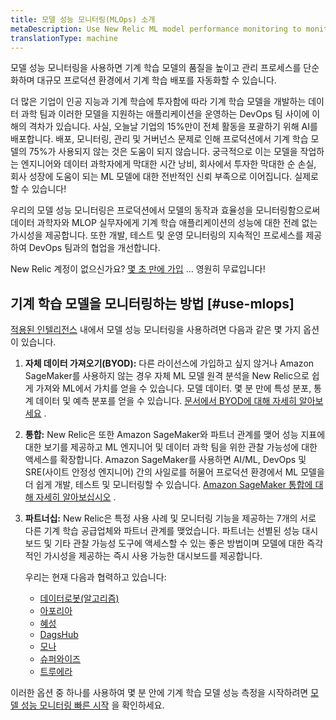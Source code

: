 ```yaml
---
title: 모델 성능 모니터링(MLOps) 소개
metaDescription: Use New Relic ML model performance monitoring to monitor and observe the performance of your machine learning models.
translationType: machine
---
```


모델 성능 모니터링을 사용하면 기계 학습 모델의 품질을 높이고 관리 프로세스를 단순화하며 대규모 프로덕션 환경에서 기계 학습 배포를 자동화할 수 있습니다.

더 많은 기업이 인공 지능과 기계 학습에 투자함에 따라 기계 학습 모델을 개발하는 데이터 과학 팀과 이러한 모델을 지원하는 애플리케이션을 운영하는 DevOps 팀 사이에 이해의 격차가 있습니다. 사실, 오늘날 기업의 15%만이 전체 활동을 포괄하기 위해 AI를 배포합니다. 배포, 모니터링, 관리 및 거버넌스 문제로 인해 프로덕션에서 기계 학습 모델의 75%가 사용되지 않는 것은 도움이 되지 않습니다. 궁극적으로 이는 모델을 작업하는 엔지니어와 데이터 과학자에게 막대한 시간 낭비, 회사에서 투자한 막대한 순 손실, 회사 성장에 도움이 되는 ML 모델에 대한 전반적인 신뢰 부족으로 이어집니다. 실제로 할 수 있습니다!

우리의 모델 성능 모니터링은 프로덕션에서 모델의 동작과 효율성을 모니터링함으로써 데이터 과학자와 MLOP 실무자에게 기계 학습 애플리케이션의 성능에 대한 전례 없는 가시성을 제공합니다. 또한 개발, 테스트 및 운영 모니터링의 지속적인 프로세스를 제공하여 DevOps 팀과의 협업을 개선합니다.

New Relic 계정이 없으신가요? [몇 초 만에 가입](https://newrelic.com/signup) ... 영원히 무료입니다!

## 기계 학습 모델을 모니터링하는 방법 [#use-mlops]

[적용된 인텔리전스](/docs/alerts-applied-intelligence/new-relic-alerts/get-started/introduction-applied-intelligence/) 내에서 모델 성능 모니터링을 사용하려면 다음과 같은 몇 가지 옵션이 있습니다.

1. **자체 데이터 가져오기(BYOD):** 다른 라이선스에 가입하고 싶지 않거나 Amazon SageMaker를 사용하지 않는 경우 자체 ML 모델 원격 분석을 New Relic으로 쉽게 가져와 ML에서 가치를 얻을 수 있습니다. 모델 데이터. 몇 분 만에 특성 분포, 통계 데이터 및 예측 분포를 얻을 수 있습니다. [문서에서 BYOD에 대해 자세히 알아보세요](/docs/alerts-applied-intelligence/mlops/bring-your-own/mlops-byo) .

2. **통합:** New Relic은 또한 Amazon SageMaker와 파트너 관계를 맺어 성능 지표에 대한 보기를 제공하고 ML 엔지니어 및 데이터 과학 팀을 위한 관찰 가능성에 대한 액세스를 확장합니다. Amazon SageMaker를 사용하면 AI/ML, DevOps 및 SRE(사이트 안정성 엔지니어) 간의 사일로를 허물어 프로덕션 환경에서 ML 모델을 더 쉽게 개발, 테스트 및 모니터링할 수 있습니다. [Amazon SageMaker 통합에 대해 자세히 알아보십시오](/docs/mlops/integrations/aws-sagemaker-mlops-integration/) .

3. **파트너십:** New Relic은 특정 사용 사례 및 모니터링 기능을 제공하는 7개의 서로 다른 기계 학습 공급업체와 파트너 관계를 맺었습니다. 파트너는 선별된 성능 대시보드 및 기타 관찰 가능성 도구에 액세스할 수 있는 좋은 방법이며 모델에 대한 즉각적인 가시성을 제공하는 즉시 사용 가능한 대시보드를 제공합니다.

   우리는 현재 다음과 협력하고 있습니다:

   * [데이터로봇(알고리즘)](/docs/alerts-applied-intelligence/mlops/integrations/datarobot-mlops-integration/)
   * [아포리아](/docs/alerts-applied-intelligence/mlops/integrations/aporia-mlops-integration/)
   * [혜성](/docs/alerts-applied-intelligence/mlops/integrations/comet-mlops-integration/)
   * [DagsHub](/docs/alerts-applied-intelligence/mlops/integrations/dagshub-mlops-integration/)
   * [모나](/docs/alerts-applied-intelligence/mlops/integrations/mona-mlops-integration/)
   * [슈퍼와이즈](/docs/alerts-applied-intelligence/mlops/integrations/superwise-mlops-integration/)
   * [트루에라](/docs/alerts-applied-intelligence/mlops/integrations/truera-mlops-integration/)

이러한 옵션 중 하나를 사용하여 몇 분 안에 기계 학습 모델 성능 측정을 시작하려면 [모델 성능 모니터링 빠른 시작](https://newrelic.com/instant-observability/?category=machine-learning-ops) 을 확인하세요.